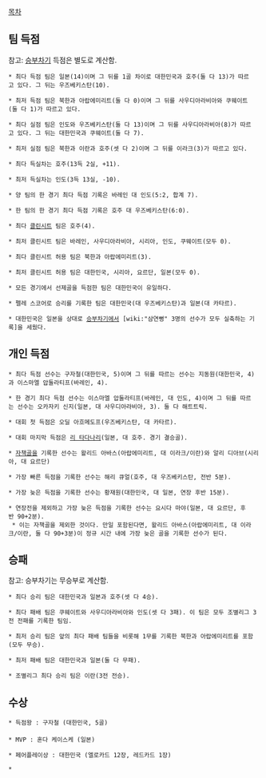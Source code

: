 [[목차]]

== 팀 득점 ==
참고: [[승부차기]] 득점은 별도로 계산함.

 * 최다 득점 팀은 일본(14)이며 그 뒤를 1골 차이로 대한민국과 호주(둘 다 13)가 따르고 있다. 그 뒤는 우즈베키스탄(10).

 * 최저 득점 팀은 북한과 아랍에미리트(둘 다 0)이며 그 뒤를 사우디아라비아와 쿠웨이트(둘 다 1)가 따르고 있다.

 * 최다 실점 팀은 인도와 우즈베키스탄(둘 다 13)이며 그 뒤를 사우디아라비아(8)가 따르고 있다. 그 뒤는 대한민국과 쿠웨이트(둘 다 7).

 * 최저 실점 팀은 북한과 이란과 호주(셋 다 2)이며 그 뒤를 이라크(3)가 따르고 있다.

 * 최다 득실차는 호주(13득 2실, +11).

 * 최저 득실차는 인도(3득 13실, -10).

 * 양 팀의 한 경기 최다 득점 기록은 바레인 대 인도(5:2, 합계 7).

 * 한 팀의 한 경기 최다 득점 기록은 호주 대 우즈베키스탄(6:0).

 * 최다 [[클린시트]] 팀은 호주(4).

 * 최저 클린시트 팀은 바레인, 사우디아라비아, 시리아, 인도, 쿠웨이트(모두 0).

 * 최다 클린시트 허용 팀은 북한과 아랍에미리트(3).

 * 최저 클린시트 허용 팀은 대한민국, 시리아, 요르단, 일본(모두 0).

 * 모든 경기에서 선제골을 득점한 팀은 대한민국이 유일하다.

 * 펠레 스코어로 승리를 기록한 팀은 대한민국(대 우즈베키스탄)과 일본(대 카타르).

 * 대한민국은 일본을 상대로 [[승부차기]]에서 [wiki:"삼연뻥" 3명의 선수가 모두 실축하는 기록]을 세웠다.

== 개인 득점 ==
 * 최다 득점 선수는 구자철(대한민국, 5)이며 그 뒤를 따르는 선수는 지동원(대한민국, 4)과 이스마엘 압둘라티프(바레인, 4).

 * 한 경기 최다 득점 선수는 이스마엘 압둘라티프(바레인, 대 인도, 4)이며 그 뒤를 따르는 선수는 오카자키 신지(일본, 대 사우디아라비아, 3). 둘 다 해트트릭.

 * 대회 첫 득점은 오딜 아흐메도프(우즈베키스탄, 대 카타르).

 * 대회 마지막 득점은 [[리 타다나리]](일본, 대 호주. 경기 결승골).

 * [[자책골]]을 기록한 선수는 왈리드 아바스(아랍에미리트, 대 이라크/이란)와 알리 디아브(시리아, 대 요르단)

 * 가장 빠른 득점을 기록한 선수는 해리 큐얼(호주, 대 우즈베키스탄, 전반 5분).

 * 가장 늦은 득점을 기록한 선수는 황재원(대한민국, 대 일본, 연장 후반 15분).

 * 연장전을 제외하고 가장 늦은 득점을 기록한 선수는 요시다 마야(일본, 대 요르단, 후반 90+2분).
  * 이는 자책골을 제외한 것이다. 만일 포함된다면, 왈리드 아바스(아랍에미리트, 대 이라크/이란, 둘 다 90+3분)이 정규 시간 내에 가장 늦은 골을 기록한 선수가 된다.

== 승패 ==
참고: 승부차기는 무승부로 계산함.

 * 최다 승리 팀은 대한민국과 일본과 호주(셋 다 4승).

 * 최다 패배 팀은 쿠웨이트와 사우디아라비아와 인도(셋 다 3패). 이 팀은 모두 조별리그 3전 전패를 기록한 팀임.

 * 최저 승리 팀은 앞의 최다 패배 팀들을 비롯해 1무를 기록한 북한과 아랍에미리트를 포함(모두 무승).

 * 최저 패배 팀은 대한민국과 일본(둘 다 무패).

 * 조별리그 최다 승리 팀은 이란(3전 전승).

== 수상 ==

 * 득점왕 : 구자철 (대한민국, 5골)
 
 * MVP : 혼다 케이스케 (일본)

 * 페어플레이상 : 대한민국 (엘로카드 12장, 레드카드 1장)

 *


